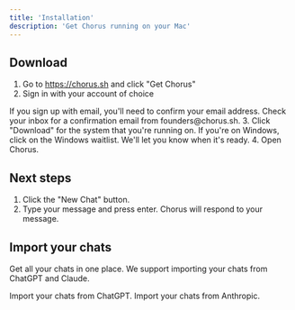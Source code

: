 ```yaml
---
title: 'Installation'
description: 'Get Chorus running on your Mac'
---
```



## Download 

1. Go to https://chorus.sh and click "Get Chorus"
2. Sign in with your account of choice
<Note>
  If you sign up with email, you'll need to confirm your email address. Check your inbox for a confirmation email from founders@chorus.sh.
</Note>
3. Click "Download" for the system that you're running on. If you're on Windows, click on the Windows waitlist. We'll let you know when it's ready.
4. Open Chorus.


## Next steps

1. Click the "New Chat" button.
2. Type your message and press enter. Chorus will respond to your message.


## Import your chats

Get all your chats in one place. We support importing your chats from ChatGPT and Claude.

<CardGroup>
<Card title="Import from ChatGPT" icon="openai" href="/essentials/markdown">
  Import your chats from ChatGPT.
</Card>
<Card title="Import from Anthropic" icon="anthropic" href="/essentials/markdown">
  Import your chats from Anthropic.
</Card>
</CardGroup>
